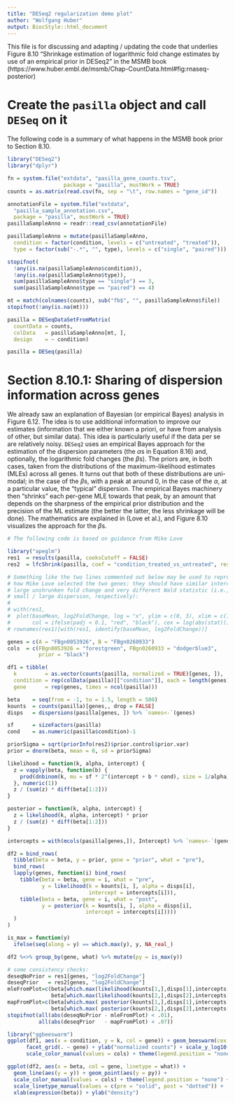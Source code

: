 ```yaml
---
title: "DESeq2 regularization demo plot"
author: "Wolfgang Huber"
output: BiocStyle::html_document
---
```


This file is for discussing and adapting / updating the code that underlies Figure 8.10 "Shrinkage estimation of logarithmic fold change estimates by use of an empirical prior in DESeq2" in the MSMB book (https://www.huber.embl.de/msmb/Chap-CountData.html#fig:rnaseq-posterior)

# Create the `pasilla` object and call `DESeq` on it

The following code is a summary of what happens in the MSMB book prior to Section 8.10.

```r
library("DESeq2")
library("dplyr")
```
```r
fn = system.file("extdata", "pasilla_gene_counts.tsv",
                  package = "pasilla", mustWork = TRUE)
counts = as.matrix(read.csv(fn, sep = "\t", row.names = "gene_id"))

annotationFile = system.file("extdata",
  "pasilla_sample_annotation.csv",
  package = "pasilla", mustWork = TRUE)
pasillaSampleAnno = readr::read_csv(annotationFile)

pasillaSampleAnno = mutate(pasillaSampleAnno,
  condition = factor(condition, levels = c("untreated", "treated")),
  type = factor(sub("-.*", "", type), levels = c("single", "paired")))

stopifnot(
  !any(is.na(pasillaSampleAnno$condition)),
  !any(is.na(pasillaSampleAnno$type)),
  sum(pasillaSampleAnno$type == "single") == 3,
  sum(pasillaSampleAnno$type == "paired") == 4)

mt = match(colnames(counts), sub("fb$", "", pasillaSampleAnno$file))
stopifnot(!any(is.na(mt)))

pasilla = DESeqDataSetFromMatrix(
  countData = counts,
  colData   = pasillaSampleAnno[mt, ],
  design    = ~ condition)

pasilla = DESeq(pasilla)
```


# Section 8.10.1: Sharing of dispersion information across genes

We already saw an explanation of Bayesian (or empirical Bayes) analysis in
Figure 6.12.  The idea is to use additional information to improve our
estimates (information that we either known a priori, or have from analysis of other, but
similar data). This idea is particularly useful if the data per se are relatively noisy.
`DESeq2` uses an empirical Bayes approach for the estimation of the dispersion
parameters (the $\alpha$s in Equation 8.16) and, optionally, the logarithmic fold changes
(the $\beta$s).  The priors are, in both cases, taken from the distributions of the
maximum-likelihood estimates (MLEs) across all genes. It turns out that both of these
distributions are uni-modal; in the case of the $\beta$s, with a peak at around 0, in the
case of the $\alpha$, at a particular value, the "typical" dispersion. The empirical
Bayes machinery then "shrinks" each per-gene MLE towards that peak, by an amount
that depends on the sharpness of the empirical prior distribution and the precision of the
ML estimate (the better the latter, the less shrinkage will be done). The mathematics are
explained in (Love et al.), and Figure 8.10 visualizes the
approach for the $\beta$s.

```r
# The following code is based on guidance from Mike Love

library("apeglm")
res1  = results(pasilla, cooksCutoff = FALSE)
res2  = lfcShrink(pasilla, coef = "condition_treated_vs_untreated", res = res1)

# Something like the two lines commented out below may be used to reproduce   
# how Mike Love selected the two genes: they should have similar intercepts,
# large unshrunken fold change and very different Wald statistic (i.e., have
# small / large dispersion, respectively):
#
# with(res1,
#  plot(baseMean, log2FoldChange, log = "x", ylim = c(0, 3), xlim = c(10, 1e5),
#       col = ifelse(padj < 0.1, "red", "black"), cex = log(abs(stat))))
# rownames(res1)[with(res1, identify(baseMean, log2FoldChange))]

genes = c(A = "FBgn0053926", B = "FBgn0260933")
cols  = c(FBgn0053926 = "forestgreen", FBgn0260933 = "dodgerblue3", 
          prior = "black")

df1 = tibble(
  k         = as.vector(counts(pasilla, normalized = TRUE)[genes, ]),
  condition = rep(colData(pasilla)[["condition"]], each = length(genes)),
  gene      = rep(genes, times = ncol(pasilla)))

beta    = seq(from = -1, to = 1.5, length = 500)
kounts  = counts(pasilla)[genes,, drop = FALSE]
disps   = dispersions(pasilla[genes, ]) %>% `names<-`(genes)

sf      = sizeFactors(pasilla)
cond    = as.numeric(pasilla$condition)-1 

priorSigma = sqrt(priorInfo(res2)$prior.control$prior.var)
prior = dnorm(beta, mean = 0, sd = priorSigma)

likelihood = function(k, alpha, intercept) {
  z = vapply(beta, function(b) {
    prod(dnbinom(k, mu = sf * 2^(intercept + b * cond), size = 1/alpha))
  }, numeric(1))
  z / (sum(z) * diff(beta[1:2]))
}

posterior = function(k, alpha, intercept) {
  z = likelihood(k, alpha, intercept) * prior
  z / (sum(z) * diff(beta[1:2]))
}

intercepts = with(mcols(pasilla[genes,]), Intercept) %>% `names<-`(genes)

df2 = bind_rows(
  tibble(beta = beta, y = prior, gene = "prior", what = "pre"),
  bind_rows(
  lapply(genes, function(i) bind_rows(
    tibble(beta = beta, gene = i, what = "pre",
           y = likelihood(k = kounts[i, ], alpha = disps[i],
                          intercept = intercepts[i])),
    tibble(beta = beta, gene = i, what = "post",
           y = posterior(k = kounts[i, ], alpha = disps[i],
                         intercept = intercepts[i]))))
  )
)

is_max = function(y)
  ifelse(seq(along = y) == which.max(y), y, NA_real_)

df2 %<>% group_by(gene, what) %>% mutate(py = is_max(y))

# some consistency checks:
deseqNoPrior = res1[genes, "log2FoldChange"]
deseqPrior   = res2[genes, "log2FoldChange"]
mleFromPlot=c(beta[which.max(likelihood(kounts[1,],disps[1],intercepts[1]))],
              beta[which.max(likelihood(kounts[2,],disps[2],intercepts[2]))])
mapFromPlot=c(beta[which.max( posterior(kounts[1,],disps[1],intercepts[1]))],
              beta[which.max( posterior(kounts[2,],disps[2],intercepts[2]))])
stopifnot(all(abs(deseqNoPrior - mleFromPlot) < .01),
          all(abs(deseqPrior   - mapFromPlot) < .07))
```
```r
library("ggbeeswarm")
ggplot(df1, aes(x = condition, y = k, col = gene)) + geom_beeswarm(cex = 5) +
      facet_grid(. ~ gene) + ylab("normalized counts") + scale_y_log10() +
      scale_color_manual(values = cols) + theme(legend.position = "none")
```
```r
ggplot(df2, aes(x = beta, col = gene, linetype = what)) +
  geom_line(aes(y = y)) + geom_point(aes(y = py)) +
  scale_color_manual(values = cols) + theme(legend.position = "none") +
  scale_linetype_manual(values = c(pre = "solid", post = "dotted")) +
  xlab(expression(beta)) + ylab("density")
```
